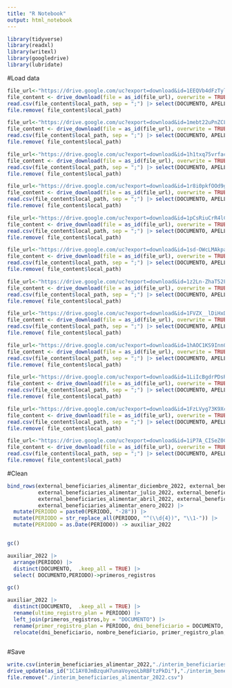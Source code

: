 ```yaml
---
title: "R Notebook"
output: html_notebook
---
```


```r
library(tidyverse)
library(readxl)
library(writexl)
library(googledrive)
library(lubridate)
```

#Load data
```r
file_url<-"https://drive.google.com/uc?export=download&id=1EEQVb4dFzTylyWrFqrFnPUeyC7qqXqIJ"
file_content <- drive_download(file = as_id(file_url), overwrite = TRUE)
read.csv(file_content$local_path, sep = ";") |> select(DOCUMENTO, APELLIDO_NOMBRE, PERIODO)->external_beneficiaries_alimentar_diciembre_2022
file.remove( file_content$local_path)

file_url<-"https://drive.google.com/uc?export=download&id=1mebt22uPnZCLRhx39NEbDtHpYLDznr9d"
file_content <- drive_download(file = as_id(file_url), overwrite = TRUE)
read.csv(file_content$local_path, sep = ";") |> select(DOCUMENTO, APELLIDO_NOMBRE, PERIODO)->external_beneficiaries_alimentar_noviembre_2022
file.remove( file_content$local_path)

file_url<-"https://drive.google.com/uc?export=download&id=1h1txq75vrfacGFvEKPlE6p_djQXkyq_d"
file_content <- drive_download(file = as_id(file_url), overwrite = TRUE)
read.csv(file_content$local_path, sep = ";") |> select(DOCUMENTO, APELLIDO_NOMBRE, PERIODO)->external_beneficiaries_alimentar_octubre_2022
file.remove( file_content$local_path)

file_url<-"https://drive.google.com/uc?export=download&id=1r8i0pkfOOd9gTnYu-6_4fKS1_0N0b-BA"
file_content <- drive_download(file = as_id(file_url), overwrite = TRUE)
read.csv(file_content$local_path, sep = ";") |> select(DOCUMENTO, APELLIDO_NOMBRE, PERIODO)->external_beneficiaries_alimentar_septiembre_2022
file.remove( file_content$local_path)

file_url<-"https://drive.google.com/uc?export=download&id=1pCsRiuCrR4lCHbiFJ1s3I4O4aBGEcwGC"
file_content <- drive_download(file = as_id(file_url), overwrite = TRUE)
read.csv(file_content$local_path, sep = ";") |> select(DOCUMENTO, APELLIDO_NOMBRE, PERIODO)->external_beneficiaries_alimentar_agosto_2022
file.remove( file_content$local_path)

file_url<-"https://drive.google.com/uc?export=download&id=1sd-OWcLMAkpajFyeXrClmBJTrcnc5y7i"
file_content <- drive_download(file = as_id(file_url), overwrite = TRUE)
read.csv(file_content$local_path, sep = ";") |> select(DOCUMENTO, APELLIDO_NOMBRE, PERIODO)->external_beneficiaries_alimentar_julio_2022
file.remove( file_content$local_path)

file_url<-"https://drive.google.com/uc?export=download&id=1z2Ln-ZhaT52FJar1iUzQcWapG_mW4Tkx"
file_content <- drive_download(file = as_id(file_url), overwrite = TRUE)
read.csv(file_content$local_path, sep = ";") |> select(DOCUMENTO, APELLIDO_NOMBRE, PERIODO)->external_beneficiaries_alimentar_junio_2022
file.remove( file_content$local_path)

file_url<-"https://drive.google.com/uc?export=download&id=1FVZX__lDiHxDpVoYfFXMsur2abzcHrgk"
file_content <- drive_download(file = as_id(file_url), overwrite = TRUE)
read.csv(file_content$local_path, sep = ";") |> select(DOCUMENTO, APELLIDO_NOMBRE, PERIODO)->external_beneficiaries_alimentar_mayo_2022
file.remove( file_content$local_path)

file_url<-"https://drive.google.com/uc?export=download&id=1hAOC1KS9Inn0dMgsQBxB_PhrK7f6yDid"
file_content <- drive_download(file = as_id(file_url), overwrite = TRUE)
read.csv(file_content$local_path, sep = ";") |> select(DOCUMENTO, APELLIDO_NOMBRE, PERIODO)->external_beneficiaries_alimentar_abril_2022
file.remove( file_content$local_path)

file_url<-"https://drive.google.com/uc?export=download&id=1LiIcBgdrPDsRrU9l9aOcm-refvyjJMWO"
file_content <- drive_download(file = as_id(file_url), overwrite = TRUE)
read.csv(file_content$local_path, sep = ";") |> select(DOCUMENTO, APELLIDO_NOMBRE, PERIODO)->external_beneficiaries_alimentar_marzo_2022
file.remove( file_content$local_path)

file_url<-"https://drive.google.com/uc?export=download&id=1FzLVyg73K9XcNnIPGBG-7DSj2J_0aDNL"
file_content <- drive_download(file = as_id(file_url), overwrite = TRUE)
read.csv(file_content$local_path, sep = ";") |> select(DOCUMENTO, APELLIDO_NOMBRE, PERIODO)->external_beneficiaries_alimentar_febrero_2022
file.remove( file_content$local_path)

file_url<-"https://drive.google.com/uc?export=download&id=1iP7A_CISeZ0CgyHysKhKNNP5cfNGci5z"
file_content <- drive_download(file = as_id(file_url), overwrite = TRUE)
read.csv(file_content$local_path, sep = ";") |> select(DOCUMENTO, APELLIDO_NOMBRE, PERIODO)->external_beneficiaries_alimentar_enero_2022
file.remove( file_content$local_path)
```

#Clean
```r
bind_rows(external_beneficiaries_alimentar_diciembre_2022, external_beneficiaries_alimentar_noviembre_2022, external_beneficiaries_alimentar_octubre_2022, external_beneficiaries_alimentar_septiembre_2022, external_beneficiaries_alimentar_agosto_2022,
          external_beneficiaries_alimentar_julio_2022, external_beneficiaries_alimentar_junio_2022, external_beneficiaries_alimentar_mayo_2022,
          external_beneficiaries_alimentar_abril_2022, external_beneficiaries_alimentar_marzo_2022, external_beneficiaries_alimentar_febrero_2022,
          external_beneficiaries_alimentar_enero_2022) |> 
  mutate(PERIODO = paste0(PERIODO, "-28")) |> 
  mutate(PERIODO = str_replace_all(PERIODO, "^(\\d{4})", "\\1-")) |> 
  mutate(PERIODO = as.Date(PERIODO)) -> auxiliar_2022


gc()

auxiliar_2022 |> 
  arrange(PERIODO) |> 
  distinct(DOCUMENTO,  .keep_all = TRUE) |> 
  select( DOCUMENTO,PERIODO)->primeros_registros

gc()

auxiliar_2022 |> 
  distinct(DOCUMENTO,  .keep_all = TRUE) |> 
  rename(ultimo_registro_plan = PERIODO) |> 
  left_join(primeros_registros,by = "DOCUMENTO") |> 
  rename(primer_registro_plan = PERIODO, dni_beneficiario = DOCUMENTO, nombre_beneficiario = APELLIDO_NOMBRE) |> 
  relocate(dni_beneficiario, nombre_beneficiario, primer_registro_plan, ultimo_registro_plan)->interim_beneficiaries_alimentar_2022
  
```

#Save
```r
write.csv(interim_beneficiaries_alimentar_2022,"./interim_beneficiaries_alimentar_2022.csv")
drive_update(as_id("1C1AY0JmBzquH7unaVoyeoLbRBFtzPkDi"),"./interim_beneficiaries_alimentar_2022.csv")
file.remove("./interim_beneficiaries_alimentar_2022.csv")
```

